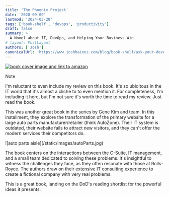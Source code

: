 ```yaml
---
title: 'The Phoenix Project'
date: '2020-09-09'
lastmod: '2024-03-20'
tags: ['book-shelf', 'devops', 'productivity']
draft: false
summary: >
  A Novel about IT, DevOps, and Helping Your Business Win
# layout: PostLayout
authors: ['Josh']
canonicalUrl: 'https://www.joshhaines.com/blog/book-shelf/ask-your-developer'
---
```


<div className="mx-auto w-1/3">
  <a href="https://www.amazon.com/Phoenix-Project-DevOps-Helping-Business/dp/1942788290">
    <img
      alt="book cover image and link to amazon"
      src="https://m.media-amazon.com/images/I/51QYeIxvwgL._SY445_SX342_.jpg"
    />
  </a>
</div>

> [!Note]
> I'm reluctant to even include my review on this book. It's so ubiqitous in the IT world that it's almost a cliche to to even mention it. For completeness, I'm including it here, but I'm not sure it's worth the time to read my review. Just read the book.

This was another great book in the series by Gene Kim and team. In this installment, they explore the transformation of the primary website for a large auto parts manufacturer/retailer (think AutoZone). Their IT system is outdated, their website fails to attract new visitors, and they can't offer the modern services their competitors do.

<div className="-mx-2 flex flex-wrap justify-center overflow-hidden xl:-mx-2">
  <div className="my-1 w-full overflow-hidden px-2 xl:my-1 xl:w-1/2 xl:px-2">
    ![auto parts aisle](/static/images/autoParts.jpg)
  </div>
</div>

The book centers on the interactions between the C-Suite, IT management, and a small team dedicated to solving these problems. It's insightful to witness the challenges they face, as they often resonate with those at Rolls-Royce. The authors draw on their extensive IT consulting experience to create a fictional company with very real problems.

This is a great book, landing on the DoD's reading shortlist for the powerful ideas it presents.
